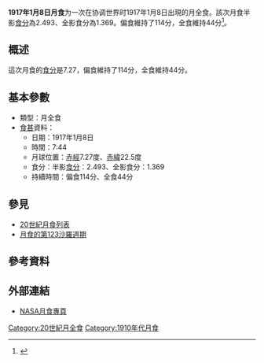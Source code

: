 {{vfd|沒有足夠的可靠資料來源能夠讓這個條目符合[[Wikipedia:關注度|Wikipedia:關注度]]中的標準|date=2022/06/08}}
{{Notability|time=2022-05-09T07:47:52+00:00}}
{{Infobox lunar eclipse
| date        = 1917年1月8日
| time        = 7:44
| nature     = 月全食
| saros       = 123
| gamma           = 0.241
| magnitude      = 半影食分：2.493<br/>全影食分：1.369
| par_duration   = 114分
| tot_duration    = 44分
| chart               = Lunar eclipse chart close-1917Jan08.png
}}
'''1917年1月8日月食'''为一次在协调世界时1917年1月8日出現的月全食。該次月食半影[[食分|食分]]為2.493、全影食分為1.369。偏食維持了114分，全食維持44分<ref name="nasa_catalog_list">{{cite web|url=http://eclipse.gsfc.nasa.gov/LEcat/LE1901-2000.html|title=Lunar Eclipses: 1901 to 2000|language=en|publisher=[[NASA|NASA]]|archiveurl=https://web.archive.org/web/20080331031357/http://eclipse.gsfc.nasa.gov/LEcat/LE1901-2000.html|archivedate=2008-03-31|deadurl=yes|accessdate=2018-12-10}}</ref>。

== 概述 ==
這次月食的[[食分|食分]]是7.27，偏食維持了114分，全食維持44分。

== 基本參數 ==
{{NoteUTC}}
* 類型：月全食
*[[食甚|食甚]]資料：
** 日期：1917年1月8日
** 時間：7:44
** 月球位置：[[赤經|赤經]]7.27度、[[赤緯|赤緯]]22.5度
** 食分：半影[[食分|食分]]：2.493、全影食分：1.369
** 持續時間：偏食114分、全食44分

== 參見 ==
{{portal box|天文學}}
* [[20世紀月食列表|20世紀月食列表]]
* [[月食的第123沙羅週期|月食的第123沙羅週期]]

== 參考資料 ==
{{reflist}}

== 外部連結 ==
* [http://eclipse.gsfc.nasa.gov/lunar.html NASA月食專頁]{{Wayback|url=http://eclipse.gsfc.nasa.gov/lunar.html |date=20181231235927 }}{{en icon}}
{{Lunar-eclipse-stub}}
{{月食}}

[[Category:20世紀月全食|Category:20世紀月全食]]
[[Category:1910年代月食|Category:1910年代月食]]